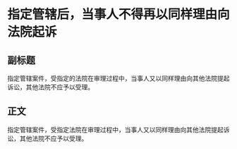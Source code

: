 # 指定管辖后，当事人不得再以同样理由向法院起诉
## 副标题
指定管辖案件，受指定的法院在审理过程中，当事人又以同样理由向其他法院提起诉讼，其他法院不应予以受理。
## 正文
指定管辖案件，受指定法院在审理过程中，当事人又以同样理由向其他法院提起诉讼，其他法院不应予以受理。
